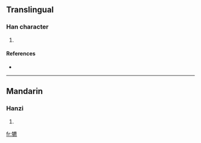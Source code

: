 ==Translingual==

===Han character===
{{Han char|rn=93|rad=牛|as=15|sn=19|four=2053<sub>1</sub>|canj=竹手戈心火 (HQIPF)}}

# {{defn|Han|sort=牛15}}

====References====
* {{Han ref|kx=0705.020|dkj=20203|dj=1117.290|hdz=31821.090|uh=72A5|ud=29349|bh=F26E|bd=62062}}

----

==Mandarin==

===Hanzi===
{{cmn-hanzi|pin=[[bó]] ([[bo2]]), [[piǎo]] ([[piao3]])|wg=po<sup>2</sup>, p'iao<sup>3</sup>}}

# {{defn|Mandarin|sort=牛15}}

[[fr:犥]]